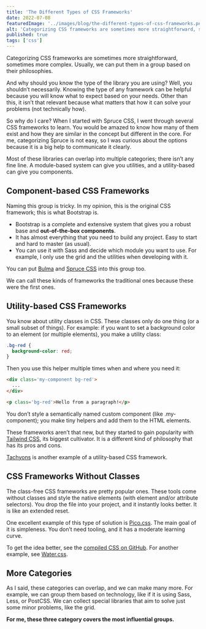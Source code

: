 ```yaml
---
title: 'The Different Types of CSS Frameworks'
date: 2022-07-08
featuredImage: '../images/blog/the-different-types-of-css-frameworks.png'
alt: 'Categorizing CSS frameworks are sometimes more straightforward, sometimes more complex. Usually, we can put them in a group based on their philosophies.'
published: true
tags: ['css']
---
```


<p className="lead">Categorizing CSS frameworks are sometimes more straightforward, sometimes more complex. Usually, we can put them in a group based on their philosophies.</p>

And why should you know the type of the library you are using? Well, you shouldn’t necessarily. Knowing the type of any framework can be helpful because you will know what to expect based on your needs. Other than this, it isn’t that relevant because what matters that how it can solve your problems (not technically how).

So why do I care? When I started with Spruce CSS, I went through several CSS frameworks to learn. You would be amazed to know how many of them exist and how they are similar in the concept but different in the core. For me, categorizing Spruce is not easy, so I was curious about the options because it is a big help to communicate it clearly.

<Notification type="info">Most of these libraries can overlap into multiple categories; there isn’t any fine line. A module-based system can give you utilities, and a utility-based can give you components.</Notification>

## Component-based CSS Frameworks

Naming this group is tricky. In my opinion, this is the original CSS framework; this is what Bootstrap is.

- Bootstrap is a complete and extensive system that gives you a robust base and **out-of-the-box components**.
- It has almost everything that you need to build any project. Easy to start and hard to master (as usual).
- You can use it with Sass and decide which module you want to use. For example, I only use the grid and the utilities when developing with it.

You can put [Bulma](https://bulma.io/) and [Spruce CSS](https://sprucecss.com/docs/getting-started/introduction) into this group too.

<Notification type="info">We can call these kinds of frameworks the traditional ones because these were the first ones.</Notification>

## Utility-based CSS Frameworks

You know about utility classes in CSS. These classes only do one thing (or a small subset of things). For example: if you want to set a background color to an element (or multiple elements), you make a utility class:

```css
.bg-red {
  background-color: red;
}
```

Then you use this helper multiple times when and where you need it:

```html
<div class='my-component bg-red'>
  ...
</div>

<p class='bg-red'>Hello from a paragraph!</p>
```

You don’t style a semantically named custom component (like .my-component); you make tiny helpers and add them to the HTML elements.

These frameworks aren’t that new, but they started to gain popularity with [Tailwind CSS](https://tailwindcss.com/), its biggest cultivator. It is a different kind of philosophy that has its pros and cons.

[Tachyons](https://tachyons.io/) is another example of a utility-based CSS framework.

## CSS Frameworks Without Classes

The class-free CSS frameworks are pretty popular ones. These tools come without classes and style the native elements (with element and/or attribute selectors). You drop the file into your project, and it instantly looks better. It is like an extended reset.

One excellent example of this type of solution is [Pico.css](https://picocss.com/). The main goal of it is simpleness. You don’t need tooling, and it has a moderate learning curve.

To get the idea better, see the [compiled CSS on GitHub](https://github.com/picocss/pico/blob/master/css/pico.css). For another example, see [Water.css](https://watercss.kognise.dev/).

## More Categories

As I said, these categories can overlap, and we can make many more. For example, we can group them based on technology, like if it is using Sass, Less, or PostCSS. We can collect special libraries that aim to solve just some minor problems, like the grid.

**For me, these three category covers the most influential groups.**

